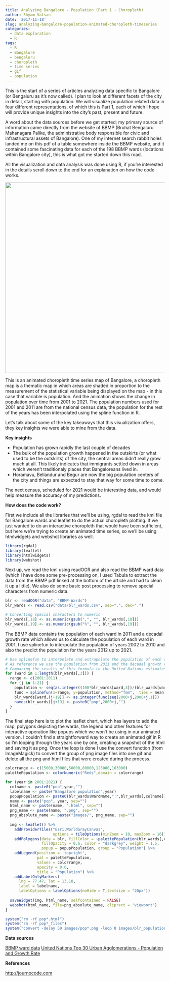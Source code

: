 ```yaml
---
title: Analyzing Bangalore - Population (Part 1 - Choropleth)
author: Shyam Valsan
date: '2017-11-18'
slug: analyzing-bangalore-population-animated-choropleth-timeseries
categories:
  - data exploration
  - R
tags:
  - R
  - Bangalore
  - bengaluru
  - choropleth
  - time series
  - gif
  - population
---
```


This is the start of a series of articles analyzing data specific to Bangalore (or Bengaluru as it's now called). I plan to look at different facets of the city in detail, starting with population. We will visualize population related data in four different representations, of which this is Part 1, each of which I hope will provide unique insights into the city's past, present and future. 

A word about the data sources before we get started; my primary source of information came directly from the website of BBMP (Bruhat Bengaluru Mahanagara Palike, the administrative body responsible for civic and infrastructural assets of Bangalore). One of my internet search rabbit holes landed me on this pdf of a table somewhere inside the BBMP website, and it contained some fascinating data for each of the 198 BBMP wards (locations within Bangalore city), this is what got me started down this road.

All the visualization and data analysis was done using R, if you're interested in the details scroll down to the end for an explanation on how the code works. 

<img src="https://i.imgur.com/9bHbXbh.gif" width="800" height="600" />

This is an animated choropleth time series map of Bangalore, a choropleth map is a thematic map in which areas are shaded in proportion to the measurement of the statistical variable being displayed on the map - in this case that variable is population. And the animation shows the change in population over time from 2001 to 2021. The population numbers used for 2001 and 2011 are from the national census data, the population for the rest of the years has been interpolated using the spline function in R.

Let's talk about some of the key takeaways that this visualization offers, they key insights we were able to mine from the data.

**Key insights**

 - Population has grown rapidly the last couple of decades
 - The bulk of the population growth happened in the outskirts (or what used to be the outskirts) of the city, the central areas didn't really grow much at all. This likely indicates that immigrants settled down in areas which weren't traditionaly places that Bangaloreans lived in.
 - Horamavu, Bellandur and Begur are now the big population centers of the city and things are expected to stay that way for some time to come. 
 
The next census, scheduled for 2021 would be interesting data, and would help measure the accuracy of my predictions.

**How does the code work? **

First we include all the libraries that we'll be using, rgdal to read the kml file for Bangalore wards and leaflet to do the actual choropleth plotting. If we just wanted to do an interactive choropleth that would have been sufficient, but here we're trying to create an animated time series, so we'll be using htmlwidgets and webshot libraries as well.

```r
library(rgdal)
library(leaflet)
library(htmlwidgets)
library(webshot)
```

Next up, we read the kml using readOGR and also read the BBMP ward data (which I have done some pre-processing on, I used Tabula to extract the data from the BBMP pdf linked at the bottom of the article and had to clean it up a little). We also do some basic post processing to remove special characters from numeric data.

```r
blr <- readOGR("data", "BBMP-Wards")
blr_wards <- read.csv("data/blr_wards.csv", sep=",", dec=".")

# Converting special characters to numeric
blr_wards[,18] <- as.numeric(gsub(",", "", blr_wards[,18]))
blr_wards[,19] <- as.numeric(gsub("%", "", blr_wards[,19]))
```

The BBMP data contains the population of each ward in 2011 and a decadal growth rate which allows us to calculate the population of each ward in 2001, I use splinefun to interpolate the population of years 2002 to 2010 and also the predict the population for the years 2012 up to 2021.

```r
# Use splinefun to interpolate and extrapolate the population of each ward from 2001 to 2021 
# As reference we use the population from 2011 and the decadal growth rate of each ward from 2001-2011
# Comparing the results of this formula to the United Nations estimates show that they align very closely
for (ward in 1:length(blr_wards[,3])) {
  range <- c(2001:2011)
  for (j in 1:21) {
    population <- seq(as.integer((100*blr_wards[ward,3])/(blr_wards[ward,19] + 100)),blr_wards[ward,3], length.out=11)
    func = splinefun(x=range, y=population, method="fmm",  ties = mean)
    blr_wards[ward,(j+19)] <- as.integer(func(seq(2000+j,2000+j,1)))
    names(blr_wards)[j+19] <- paste0("pop",2000+j,"")
  }  
}
```
The final step here is to plot the leaflet chart, which has layers to add the map, polygons depicting the wards, the legend and other features for interactive operation like popups which we won't be using in our animated version. I couldn't find a straightforward way to create an animated gif in R so I'm looping through the years one by one, creating a snapshot of the html and saving it as png. Once the loop is done I use the convert function (from ImageMagick) to convert the group of png image files into one gif and delete all the png and html files that were created during the process.

```r
colorrange <- c(15000,30000,50000,80000,125000,163000)
palettePopulation <- colorNumeric("Reds",domain = colorrange)

for (year in 2001:2021) {
  colname <- paste0("pop",year,"")
  labelname <- paste("Bangalore population",year)
  popupPopulation <- paste0(blr_wards$WardName,":",blr_wards[,colname])
  name <- paste("pop", year, sep="")
  html_name <- paste(name, ".html", sep="")
  png_name <- paste(name, ".png", sep="")
  png_absolute_name <- paste("images/", png_name, sep="")
  
  img <- leaflet() %>% 
    addProviderTiles("Esri.WorldGrayCanvas", 
                     options = tileOptions(minZoom = 10, maxZoom = 16)) %>%
    addPolygons(data = blr, fillColor = ~palettePopulation(blr_wards[,colname]),
                fillOpacity = 0.6, color = "darkgrey", weight = 1.5, 
                popup = popupPopulation, group = "Population") %>%
    addLegend(position = 'topright', 
              pal = palettePopulation,
              values = colorrange,
              opacity = 0.6,    
              title = "Population") %>%
    addLabelOnlyMarkers(
      lng = 77.47, lat = 13.18,
      label = labelname,
      labelOptions = labelOptions(noHide = T,textsize = "20px"))
  
  saveWidget(img, html_name, selfcontained = FALSE)
  webshot(html_name, file=png_absolute_name, cliprect = 'viewport')
}

system("rm -rf pop*.html")
system("rm -rf pop*_files")
system("convert -delay 50 images/pop*.png -loop 0 images/blr_population.gif")
```

**Data sources**

[BBMP ward data](http://bbmp.gov.in/documents/10180/460906/BBMPR_ward_master_BBMP+Restructuring+03-08-2015.pdf/)
[United Nations Top 30 Urban Agglomerations - Population and Growth Rate](https://esa.un.org/Unpd/Wup/CD-ROM/)

**References**

[http://journocode.com](http://journocode.com/2016/01/28/your-first-choropleth-map/)